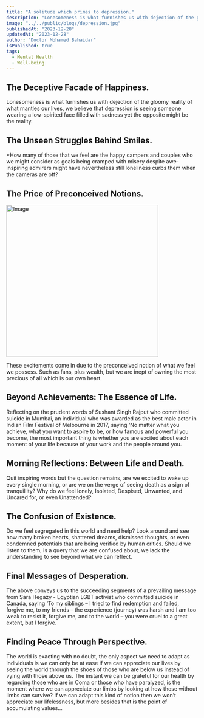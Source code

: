 ```yaml
---
title: "A solitude which primes to depression."
description: "Lonesomeness is what furnishes us with dejection of the gloomy reality "
image: "../../public/blogs/depression.jpg"
publishedAt: "2023-12-28"
updatedAt: "2023-12-28"
author: "Doctor Mohamed Bahaidar"
isPublished: true
tags:
  - Mental Health
  - Well-being
---
```


## The Deceptive Facade of Happiness.

Lonesomeness is what furnishes us with dejection of the gloomy reality of what mantles our lives, we believe that depression is seeing someone wearing a low-spirited face filled with sadness yet the opposite might be the reality.

## The Unseen Struggles Behind Smiles.

\*How many of those that we feel are the happy campers and couples who we might consider as goals being cramped with misery despite awe-inspiring admirers might have nevertheless still loneliness curbs them when the cameras are off?

## The Price of Preconceived Notions.

<Image
  src="/blogs/depression.jpg"
  width="400"
  height="400"
  alt="Image"
  sizes="100vw"
/>

These excitements come in due to the preconceived notion of what we feel we possess. Such as fans, plus wealth, but we are inept of owning the most precious of all which is our own heart.

## Beyond Achievements: The Essence of Life.

Reflecting on the prudent words of Sushant Singh Rajput who committed suicide in Mumbai, an individual who was awarded as the best male actor in Indian Film Festival of Melbourne in 2017, saying ‘No matter what you achieve, what you want to aspire to be, or how famous and powerful you become, the most important thing is whether you are excited about each moment of your life because of your work and the people around you.

## Morning Reflections: Between Life and Death.

Quit inspiring words but the question remains, are we excited to wake up every single morning, or are we on the verge of seeing death as a sign of tranquillity? Why do we feel lonely, Isolated, Despised, Unwanted, and Uncared for, or even Unattended?

## The Confusion of Existence.

Do we feel segregated in this world and need help? Look around and see how many broken hearts, shattered dreams, dismissed thoughts, or even condemned potentials that are being verified by human critics. Should we listen to them, is a query that we are confused about, we lack the understanding to see beyond what we can reflect.

## Final Messages of Desperation.

The above conveys us to the succeeding segments of a prevailing message from Sara Hegazy - Egyptian LGBT activist who committed suicide in Canada, saying ‘To my siblings – I tried to find redemption and failed, forgive me, to my friends – the experience (journey) was harsh and I am too weak to resist it, forgive me, and to the world – you were cruel to a great extent, but I forgive.

## Finding Peace Through Perspective.

The world is exacting with no doubt, the only aspect we need to adapt as individuals is we can only be at ease if we can appreciate our lives by seeing the world through the shoes of those who are below us instead of vying with those above us. The instant we can be grateful for our health by regarding those who are in Coma or those who have paralyzed, is the moment where we can appreciate our limbs by looking at how those without limbs can survive? If we can adapt this kind of notion then we won’t appreciate our lifelessness, but more besides that is the point of accumulating values…
